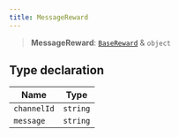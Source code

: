 ```yaml
---
title: MessageReward
---
```


> **MessageReward**: [`BaseReward`](/api/BaseReward) & `object`

## Type declaration

| Name | Type |
| ------ | ------ |
| `channelId` | `string` |
| `message` | `string` |
